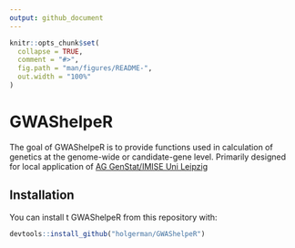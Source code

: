 ```yaml
---
output: github_document
---
```


<!-- README.md is generated from README.Rmd. Please edit that file -->

```r
knitr::opts_chunk$set(
  collapse = TRUE,
  comment = "#>",
  fig.path = "man/figures/README-",
  out.width = "100%"
)
```

# GWAShelpeR

<!-- badges: start -->

<!-- badges: end -->

The goal of GWAShelpeR is to provide functions used in calculation of genetics at the genome-wide or candidate-gene level. Primarily designed for local application of [AG GenStat/IMISE Uni Leipzig](https://www.genstat.imise.uni-leipzig.de/)

## Installation

You can install t GWAShelpeR from this repository with:

``` r
devtools::install_github("holgerman/GWAShelpeR")
```
